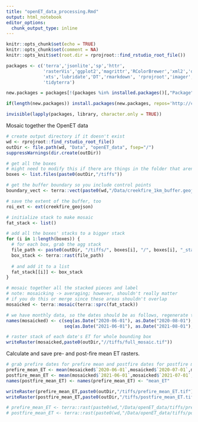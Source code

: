 ```yaml
---
title: "openET_data_processing.Rmd"
output: html_notebook
editor_options: 
  chunk_output_type: inline
---
```


```r
knitr::opts_chunk$set(echo = TRUE)
knitr::opts_chunk$set(comment = NA)
knitr::opts_knit$set(root.dir = rprojroot::find_rstudio_root_file())
```

```r

packages <- c('terra','jsonlite','sp','httr',
              'rasterVis','ggplot2','magrittr','RColorBrewer','xml2','dygraphs',
              'xts','lubridate','DT','rmarkdown', 'rprojroot','imager','htmltools',
              'tidyterra')

new.packages = packages[!(packages %in% installed.packages()[,"Package"])]

if(length(new.packages)) install.packages(new.packages, repos='http://cran.rstudio.com/') else print('All required packages are installed.')

invisible(lapply(packages, library, character.only = TRUE))
```

Mosaic together the OpenET data
```r
# create output directory if it doesn't exist
wd <- rprojroot::find_rstudio_root_file()
outDir <- file.path(wd, "Data", "openET_data", fsep="/")
suppressWarnings(dir.create(outDir)) 

# get all the boxes
# might need to modify this if there are things in the folder that aren't box directories
boxes <- list.files(paste0(outDir,"/tiffs"))

# get the buffer boundary so you include control points
boundary_vect <- terra::vect(paste0(wd,"/Data/creekfire_1km_buffer.geojson"))

# save the extent of the buffer, too
roi_ext <- ext(creekfire_geojson)

# initialize stack to make mosaic
fat_stack <- list()

# add all the boxes' stacks to a bigger stack
for (i in 1:length(boxes)) {
  # for each box, grab the agg stack
  file_path <- paste0(outDir, "/tiffs/", boxes[i], "/", boxes[i], "_stack.tif")
  box_stack <- terra::rast(file_path)
  
  # and add it to a list
  fat_stack[[i]] <- box_stack
}

# mosaic together all the stacked pieces and label
# note: mosaicking -> averaging; however, shouldn't really matter
# if you do this or merge since these areas shouldn't overlap
mosaicked <- terra::mosaic(terra::sprc(fat_stack))

# we have monthly data, so the dates should be as follows, regenerate them
names(mosaicked) <- c(seq(as.Date("2020-06-01"), as.Date("2020-08-01"), "months"),
                      seq(as.Date("2021-06-01"), as.Date("2021-08-01"), "months"))

# raster stack of each date's ET for whole bounding box
writeRaster(mosaicked,paste0(outDir,"//tiffs/full_mosaic.tif"))

```

Calculate and save pre- and post-fire mean ET rasters.
```r
# grab prefire dates for prefire mean and postfire dates for postfire mean... simple
prefire_mean_ET <- mean(mosaicked$`2020-06-01`,mosaicked$`2020-07-01`,mosaicked$`2020-08-01`)
postfire_mean_ET <- mean(mosaicked$`2021-06-01`,mosaicked$`2021-07-01`,mosaicked$`2021-08-01`)
names(postfire_mean_ET) <- names(prefire_mean_ET) <- "mean_ET"

writeRaster(prefire_mean_ET,paste0(outDir,"/tiffs/prefire_mean_ET.tif"))
writeRaster(postfire_mean_ET,paste0(outDir,"/tiffs/postfire_mean_ET.tif"))

# prefire_mean_ET <- terra::rast(paste0(wd,"/Data/openET_data/tiffs/prefire_mean_ET.tif"))
# postfire_mean_ET <- terra::rast(paste0(wd,"/Data/openET_data/tiffs/postfire_mean_ET.tif"))

```



